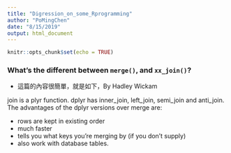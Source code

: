 ```yaml
---
title: "Digression_on_some_Rprogramming"
author: "PoMingChen"
date: "8/15/2019"
output: html_document
---
```


```r
knitr::opts_chunk$set(echo = TRUE)
```


### What's the different between `merge()`, and `xx_join()`?

[](http://blog.espol.edu.ec/nemo/2013/12/23/merge-data-a-review-of-the-differences-between-merge-inner-join-left-join-right-join-full-join-cbind-and-rbind-when-used-data-table-objects-in-r/)


[](http://zevross.com/blog/2014/04/30/mini-post-for-large-tables-in-r-dplyrs-function-inner_join-is-much-faster-than-merge/)

- 這篇的內容很簡單，就是如下，By Hadley Wickam

join is a plyr function. dplyr has inner_join, left_join, semi_join and anti_join.  The advantages of the dplyr versions over merge are:

* rows are kept in existing order
* much faster
* tells you what keys you're merging by (if you don't supply)
* also work with database tables.


